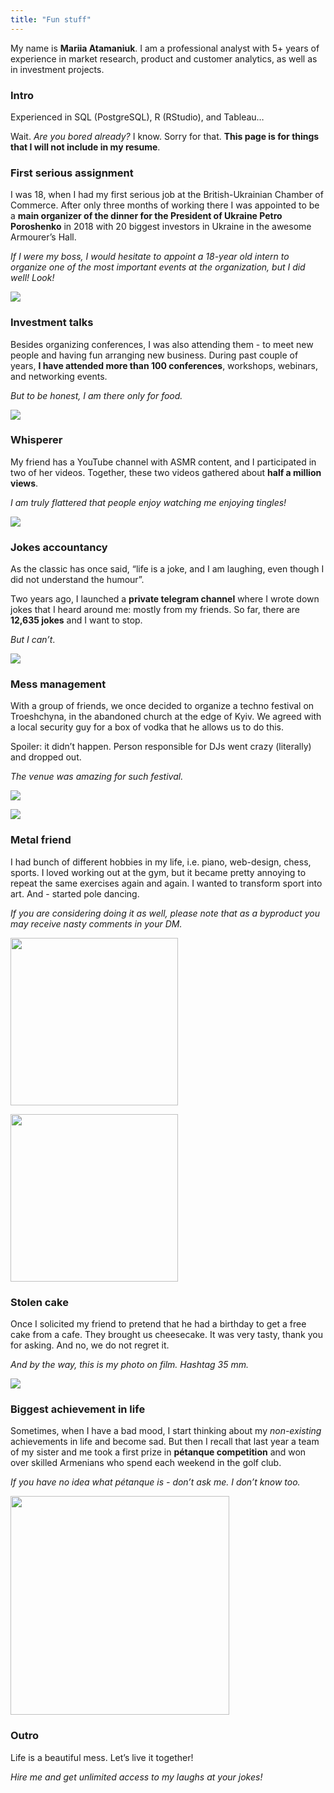 ```yaml
---
title: "Fun stuff"
---
```


My name is **Mariia Atamaniuk**. I am a professional analyst with 5+ years of experience in market research, product and customer analytics, as well as in investment projects.

### Intro

Experienced in SQL (PostgreSQL), R (RStudio), and Tableau...

Wait. *Are you bored already?* I know. Sorry for that. **This page is for things that I will not include in my resume**.

### First serious assignment

I was 18, when I had my first serious job at the British-Ukrainian Chamber of Commerce. After only three months of working there I was appointed to be a **main organizer of the dinner for the President of Ukraine Petro Poroshenko** in 2018 with 20 biggest investors in Ukraine in the awesome Armourer's Hall.

*If I were my boss, I would hesitate to appoint a 18-year old intern to organize one of the most important events at the organization, but I did well! Look!*

![](Poroshenko.jpg){fig-align="center"}

### Investment talks

Besides organizing conferences, I was also attending them - to meet new people and having fun arranging new business. During past couple of years, **I have attended more than 100 conferences**, workshops, webinars, and networking events.

*But to be honest, I am there only for food.*

![](eating.jpeg){fig-align="center"}

### Whisperer

My friend has a YouTube channel with ASMR content, and I participated in two of her videos. Together, these two videos gathered about **half a million views**.

*I am truly flattered that people enjoy watching me enjoying tingles!*

![](images/Screenshot%202022-06-12%20at%2019.43.57.png)

### Jokes accountancy

As the classic has once said, "life is a joke, and I am laughing, even though I did not understand the humour".

Two years ago, I launched a **private telegram channel** where I wrote down jokes that I heard around me: mostly from my friends. So far, there are **12,635 jokes** and I want to stop.

*But I can't*.

![](images/Screenshot%202022-06-12%20at%2021.57.20.png)

### Mess management

With a group of friends, we once decided to organize a techno festival on Troeshchyna, in the abandoned church at the edge of Kyiv. We agreed with a local security guy for a box of vodka that he allows us to do this.

Spoiler: it didn't happen. Person responsible for DJs went crazy (literally) and dropped out.

*The venue was amazing for such festival.*

::: {layout-ncol="2"}
![](str.jpg)

![](str2.jpg)
:::

### Metal friend

I had bunch of different hobbies in my life, i.e. piano, web-design, chess, sports. I loved working out at the gym, but it became pretty annoying to repeat the same exercises again and again. I wanted to transform sport into art. And - started pole dancing.

*If you are considering doing it as well, please note that as a byproduct you may receive nasty comments in your DM.*

::: {layout-ncol="2"}
![](pole1.jpg){width="268"}

![](pole2.jpg){width="268"}
:::

### Stolen cake

Once I solicited my friend to pretend that he had a birthday to get a free cake from a cafe. They brought us cheesecake. It was very tasty, thank you for asking. And no, we do not regret it.

*And by the way, this is my photo on film. Hashtag 35 mm.*

![](images/001099620030.jpg){fig-align="center"}

### Biggest achievement in life

Sometimes, when I have a bad mood, I start thinking about my *non-existing* achievements in life and become sad. But then I recall that last year a team of my sister and me took a first prize in **pétanque competition** and won over skilled Armenians who spend each weekend in the golf club.

*If you have no idea what pétanque is - don't ask me. I don't know too.*

![](pet.jpg){fig-align="center" width="350"}

### Outro

Life is a beautiful mess. Let's live it together!

*Hire me and get unlimited access to my laughs at your jokes!*
